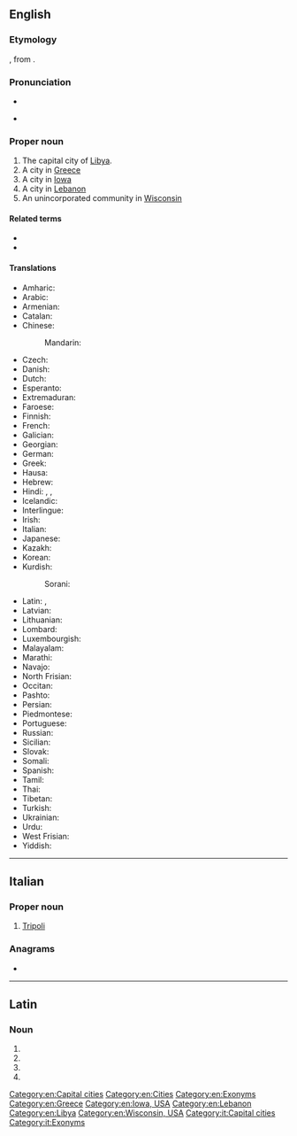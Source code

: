{{also|tripoli|Trípoli}}
==English==
{{wikipedia}}

===Etymology===
{{bor|en|it|Tripoli|withtext=1}}, from {{etyl|la|en}} {{m|la|Tripolis}}.

===Pronunciation===
* {{IPA|/ˈtɹɪpəli/|lang=en}}
* {{a|Tripoli, Iowa}} {{IPA|/tɹɨˈpoʊ̯lə̃/|lang=en}}

===Proper noun===
{{en-proper noun}}

# The capital city of [[Libya]].
# A city in [[Greece]]
# A city in [[Iowa]]
# A city in [[Lebanon]]
# An unincorporated community in [[Wisconsin]]

====Related terms====
* {{l|en|Tripolian}}
* {{l|en|Tripolitania}}

====Translations====
{{trans-top|capital of Libya}}
* Amharic: {{t|am|ትሪፖሊ}}
* Arabic: {{t|ar|طَرَابُلُس|m}}
* Armenian: {{t|hy|Տրիպոլի}}
* Catalan: {{t|ca|Trípoli}}
* Chinese:
*: Mandarin: {{t+|cmn|的黎波里|tr=Dīlíbōlǐ}}
* Czech: {{t+|cs|Tripolis}}
* Danish: {{t|da|Tripoli}}
* Dutch: {{t+|nl|Tripoli|n}}
* Esperanto: {{t+|eo|Tripolo}}
* Extremaduran: {{t|ext|Trípoli}}
* Faroese: {{t|fo|Tripolis}}
* Finnish: {{t+|fi|Tripoli}}
* French: {{t+|fr|Tripoli}}
* Galician: {{t+|gl|Trípoli}}
* Georgian: {{t|ka|ტრიპოლი}}
* German: {{t+|de|Tripolis}}
* Greek: {{t+|el|Τρίπολη}}
* Hausa: {{t|ha|Tarabulus}}
* Hebrew: {{t|he|טריפולי}}
* Hindi: {{t|hi|त्रिपोली|f}}, {{t|hi|ताराबूलस}}, {{t|hi|तराबुलुस}}
* Icelandic: {{t|is|Trípólí}}
* Interlingue: {{t|ie|Tripolis}}
* Irish: {{t|ga|Tripilí|m}}
* Italian: {{t|it|Tripoli|f}}
* Japanese: {{t|ja|トリポリ|tr=Toripori}}
* Kazakh: {{t|kk|Триполи}}
* Korean: {{t|ko|트리폴리|tr=Teuripolli}}
* Kurdish: {{t|ku|Trablûs}}
*: Sorani: {{t|ckb|تەرابلوس}}
{{trans-mid}}
* Latin: {{t|la|Tripolis|f}}, {{t|la|Oea|f}}
* Latvian: {{t|lv|Tripole}}
* Lithuanian: {{t|lt|Tripolis}}
* Lombard: {{t|lmo|Tripul}}
* Luxembourgish: {{t|lb|Tripolis}}
* Malayalam: {{t|ml|ട്രിപ്പോളി}}
* Marathi: {{t|mr|त्रिपोली|tr=tripōlī}}
* Navajo: {{t|nv|Twípoli|sc=Latn}}
* North Frisian: {{t|frr|Tripolis}}
* Occitan: {{t+|oc|Trípol}}
* Pashto: {{t|ps|ترابلس}}
* Persian: {{t|fa|طرابلس|tr=tarâbolos}}
* Piedmontese: {{t|pms|Trìpoli}}
* Portuguese: {{t+|pt|Trípoli}}
* Russian: {{t+|ru|Три́поли|m}}
* Sicilian: {{t|scn|Trìpuli}}
* Slovak: {{t|sk|Tripolis|m}}
* Somali: {{t|so|Triboli}}
* Spanish: {{t+|es|Trípoli}}
* Tamil: {{t|ta|திரிப்பொலி}}
* Thai: {{t|th|ตริโปลี|tr=tripohlii}}
* Tibetan: {{t|bo|ཐི་རི་ཕོ་ལི}}
* Turkish: {{t|tr|Trablus}}
* Ukrainian: {{t|uk|Трі́полі|m}}
* Urdu: {{t|ur|طرابلس|tr=tarābulus}}
* West Frisian: {{t|fy|Tripoly}}
* Yiddish: {{t|yi|טריפאלי|tr=tripoli}}
{{trans-bottom}}

[[Category:en:Capital cities]]
[[Category:en:Cities]]
[[Category:en:Exonyms]]
[[Category:en:Greece]]
[[Category:en:Iowa, USA]]
[[Category:en:Lebanon]]
[[Category:en:Libya]]
[[Category:en:Wisconsin, USA]]

----

==Italian==

===Proper noun===
{{it-proper noun|f}}

# [[#English|Tripoli]]

===Anagrams===
* {{l|it|poltrii}}

[[Category:it:Capital cities]]
[[Category:it:Exonyms]]

----

==Latin==

===Noun===
{{la-noun-form|Tripolī}}

# {{inflection of|Tripolis||dat|s|lang=la}}
# {{inflection of|Tripolis||abl|s|lang=la}}
# {{inflection of|Tripolis||voc|s|lang=la}}
# {{inflection of|Tripolis||loc|s|lang=la}}